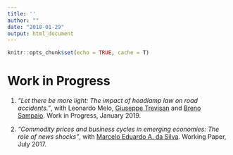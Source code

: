 ```yaml
---
title: ''
author: ""
date: "2018-01-29"
output: html_document
---
```


```r
knitr::opts_chunk$set(echo = TRUE, cache = T)
```

# Work in Progress


1. *"Let there be more light: The impact of headlamp law on road accidents."*, with Leonardo Melo, <a href="https://sites.google.com/view/giuseppetrevisan" target = "_blank"> Giuseppe Trevisan</a> and 
<a href="https://sites.google.com/view/brenosampaio/personal-info" target="_blank">Breno Sampaio</a>. Work in Progress, January 2019.


2. *"Commodity prices and business cycles in emerging economies: The role of news shocks"*, with <a href="https://sites.google.com/site/marceloeasilva/" target="_blank">Marcelo Eduardo A. da Silva</a>. Working Paper, July 2017.


